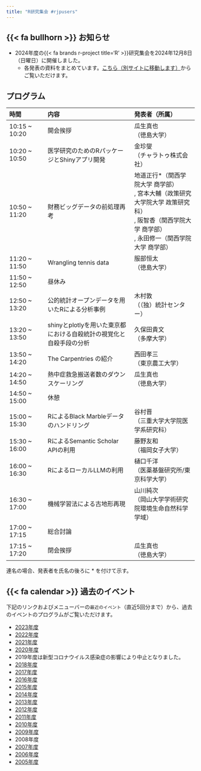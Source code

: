 ```yaml
---
title: "R研究集会 #rjpusers"
---
```


## {{< fa bullhorn >}} お知らせ

- 2024年度の{{< fa brands r-project title='R' >}}研究集会を2024年12月8日（日曜日）に開催しました。
    - 各発表の資料をまとめています。[こちら（別サイトに移動します）](https://connpass.com/event/335020/)からご覧いただけます。

## プログラム

| 時間 | 内容 | 発表者（所属） |
|:----|:----------|:-------|
| 10:15 ~ 10:20 | 開会挨拶 | 瓜生真也<br>（徳島大学） |
| 10:20 ~ 10:50 | 医学研究のためのRパッケージとShinyアプリ開発 | 金珍燮<br>（チャラトゥ株式会社） |
| 10:50 ~ 11:20 | 財務ビッグデータの前処理再考 | 地道正行\*（関西学院大学 商学部）<br>, 宮本大輔（政策研究大学院大学 政策研究科）<br>, 阪智香（関西学院大学 商学部）<br>, 永田修一（関西学院大学 商学部） |
| 11:20 ~ 11:50 | Wrangling tennis data | 服部恒太<br>（徳島大学） |
| 11:50 ~ 12:50 | 昼休み |  |
| 12:50 ~ 13:20 | 公的統計オープンデータを用いたRによる分析事例 | 木村敦<br>（（独）統計センター） |
| 13:20 ~ 13:50 | shinyとplotlyを用いた東京都における自殺統計の視覚化と自殺手段の分析 | 久保田貴文<br>（多摩大学） |
| 13:50 ~ 14:20 | The Carpentries の紹介 | 西田孝三<br>（東京農工大学） |
| 14:20 ~ 14:50 | 熱中症救急搬送者数のダウンスケーリング | 瓜生真也<br>（徳島大学） |
| 14:50 ~ 15:00 | 休憩 |  |
| 15:00 ~ 15:30 | RによるBlack Marbleデータのハンドリング | 谷村晋<br>（三重大学大学院医学系研究科） |
| 15:30 ~ 16:00 | RによるSemantic Scholar APIの利用 | 藤野友和<br>（福岡女子大学） |
| 16:00 ~ 16:30 | RによるローカルLLMの利用 | 樋口千洋<br>（医薬基盤研究所/東京科学大学） |
| 16:30 ~ 17:00 | 機械学習法による古地形再現 | 山川純次 <br>（岡山大学学術研究院環境生命自然科学学域） |
| 17:00 ~ 17:15 | 総合討論 | | 
| 17:15 ~ 17:20 | 閉会挨拶 | 瓜生真也<br>（徳島大学） |

連名の場合、発表者を氏名の後ろに \* を付けて示す。

## {{< fa calendar >}} 過去のイベント

下記のリンクおよびメニューバーの`最近のイベント`（直近5回分まで）から、過去のイベントのプログラムがご覧いただけます。

- [2023年度](event/2023.qmd)
- [2022年度](event/2022.qmd)
- [2021年度](event/2021.qmd)
- [2020年度](event/2020.qmd)
- 2019年度は新型コロナウイルス感染症の影響により中止となりました。
- [2018年度](event/2018.qmd)
- [2017年度](event/2017.qmd)
- [2016年度](event/2016.qmd)
- [2015年度](event/2015.qmd)
- [2014年度](event/2014.qmd)
- [2013年度](event/2013.qmd)
- [2012年度](event/2012.qmd)
- [2011年度](event/2011.qmd)
- [2010年度](event/2010.qmd)
- [2009年度](event/2009.qmd)
- 2008年度
- [2007年度](event/2007.qmd)
- [2006年度](event/2006.qmd)
- [2005年度](event/2005.qmd)
